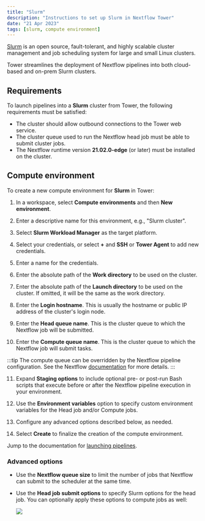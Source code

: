 ```yaml
---
title: "Slurm"
description: "Instructions to set up Slurm in Nextflow Tower"
date: "21 Apr 2023"
tags: [slurm, compute environment]
---
```


[Slurm](https://slurm.schedmd.com/overview.html) is an open source, fault-tolerant, and highly scalable cluster management and job scheduling system for large and small Linux clusters.

Tower streamlines the deployment of Nextflow pipelines into both cloud-based and on-prem Slurm clusters.

## Requirements

To launch pipelines into a **Slurm** cluster from Tower, the following requirements must be satisfied:

- The cluster should allow outbound connections to the Tower web service.
- The cluster queue used to run the Nextflow head job must be able to submit cluster jobs.
- The Nextflow runtime version **21.02.0-edge** (or later) must be installed on the cluster.

## Compute environment

To create a new compute environment for **Slurm** in Tower:

1. In a workspace, select **Compute environments** and then **New environment**.

2. Enter a descriptive name for this environment, e.g., "Slurm cluster".

3. Select **Slurm Workload Manager** as the target platform.

4. Select your credentials, or select **+** and **SSH** or **Tower Agent** to add new credentials.

5. Enter a name for the credentials.

6. Enter the absolute path of the **Work directory** to be used on the cluster.

7. Enter the absolute path of the **Launch directory** to be used on the cluster. If omitted, it will be the same as the work directory.

8. Enter the **Login hostname**. This is usually the hostname or public IP address of the cluster's login node.

9. Enter the **Head queue name**. This is the cluster queue to which the Nextflow job will be submitted.

10. Enter the **Compute queue name**. This is the cluster queue to which the Nextflow job will submit tasks.

:::tip
The compute queue can be overridden by the Nextflow pipeline configuration. See the Nextflow [documentation](https://www.nextflow.io/docs/latest/process.html#queue) for more details.
:::

11. Expand **Staging options** to include optional pre- or post-run Bash scripts that execute before or after the Nextflow pipeline execution in your environment.

12. Use the **Environment variables** option to specify custom environment variables for the Head job and/or Compute jobs.

13. Configure any advanced options described below, as needed.

14. Select **Create** to finalize the creation of the compute environment.

Jump to the documentation for [launching pipelines](../launch/launchpad.mdx).

### Advanced options

- Use the **Nextflow queue size** to limit the number of jobs that Nextflow can submit to the scheduler at the same time.

- Use the **Head job submit options** to specify Slurm options for the head job. You can optionally apply these options to compute jobs as well:

  ![](./_images/head_job_propagation.png)
